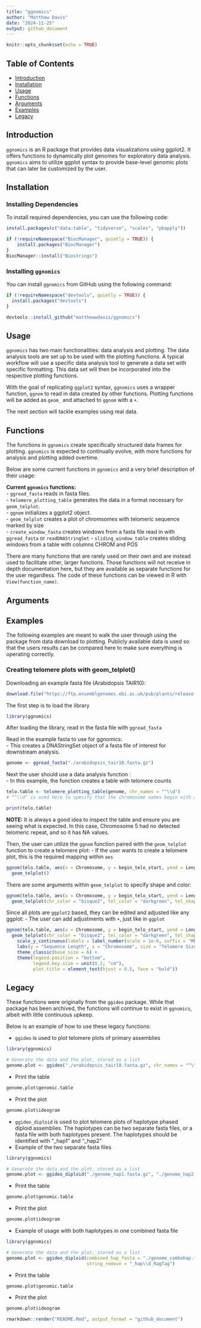 ```yaml
---
title: "ggnomics"
author: "Matthew Davis"
date: "2024-11-25"
output: github_document
---
```


```r
knitr::opts_chunk$set(echo = TRUE)
```

## Table of Contents

-   [Introduction](#introduction)
-   [Installation](#installation)
-   [Usage](#usage)
-   [Functions](#functions)
-   [Arguments](#arguments)
-   [Examples](#examples)
-   [Legacy](#legacy)

## Introduction {#introduction}

`ggnomics` is an R package that provides data visualizations using ggplot2. It offers functions to dynamically plot genomes for exploratory data analysis. `ggnomics` aims to utilize ggplot syntax to provide base-level genomic plots that can later be customized by the user.

## Installation {#installation}

### Installing Dependencies

To install required dependencies, you can use the following code:

```r
install.packages(c("data.table", "tidyverse", "scales", "pbapply"))

if (!requireNamespace("BiocManager", quietly = TRUE)) {
    install.packages("BiocManager")
}
BiocManager::install("Biostrings")
```

### Installing `ggnomics`

You can install `ggnomics` from GitHub using the following command:

```r
if (!requireNamespace("devtools", quietly = TRUE)) {
  install.packages("devtools")
}

devtools::install_github("matthewwdavis/ggnomics")
```

## Usage {#usage}

`ggnomics` has two main functionalities: data analysis and plotting. The data analysis tools are set up to be used with the plotting functions. A typical workflow will use a specific data analysis tool to generate a data set with specific formatting. This data set will then be incorporated into the respective plotting functions.

With the goal of replicating `ggplot2` syntax, `ggnomics` uses a wrapper function, `ggnom` to read in data created by other functions. Plotting functions will be added as `geom_` and attached to `ggnom` with a `+`.

The next section will tackle examples using real data.

## Functions {#functions}

The functions in `ggnomics` create specifically structured data frames for plotting. `ggnomics` is expected to continually evolve, with more functions for analysis and plotting added overtime.

Below are some current functions in `ggnomics` and a very brief description of their usage:

**Current `ggnomics` functions:**\
- `ggread_fasta` reads in fasta files.\
- `telomere_plotting_table` generates the data in a format necessary for `geom_telplot`.\
- `ggnom` initializes a ggplot2 object.\
- `geom_telplot` creates a plot of chromsomes with telomeric sequence marked by size\
- `create_window_fasta` creates windows from a fasta file read in with `ggread_fasta` or `readDNAStringSet` - `sliding_window_table` creates sliding windows from a table with columns CHROM and POS

There are many functions that are rarely used on their own and are instead used to facilitate other, larger functions. Those functions will not receive in depth documentation here, but they are available as separate functions for the user regardless. The code of these functions can be viewed in R with `View(function_name)`.

## Arguments {#arguments}

## Examples {#examples}

The following examples are meant to walk the user through using the package from data download to plotting. Publicly available data is used so that the users results can be compared here to make sure everything is operating correctly.

### Creating telomere plots with geom_telplot()

Downloading an example fasta file (Arabidopsis TAIR10):

```r
download.file("https://ftp.ensemblgenomes.ebi.ac.uk/pub/plants/release-60/fasta/arabidopsis_thaliana/dna/Arabidopsis_thaliana.TAIR10.dna.toplevel.fa.gz", destfile = "./arabidopsis_tair10.fasta.gz", mode = "wb")
```

The first step is to load the library

```r
library(ggnomics)
```

After loading the library, read in the fasta file with `ggread_fasta`

Read in the example fasta to use for ggnomics:\
- This creates a DNAStringSet object of a fasta file of interest for downstream analysis.

```r
genome <- ggread_fasta("./arabidopsis_tair10.fasta.gz")
```

Next the user should use a data analysis function :\
- In this example, the function creates a table with telomere counts

```r
telo.table <- telomere_plotting_table(genome, chr_names = "^\\d")
# "^\\d" is used here to specify that the chromosome names begin with a number, as we are not interested in plotting the plasmid genomes.

print(telo.table)
```

**NOTE:** It is always a good idea to inspect the table and ensure you are seeing what is expected. In this case, Chromosome 5 had no detected telomeric repeat, and so it has NA values.

Then, the user can utilize the `ggnom` function paired with the `geom_telplot` function to create a telomere plot: - If the user wants to create a telomere plot, this is the required mapping within `aes`

```r
ggnom(telo.table, aes(x = Chromosome, y = begin_telo_start, yend = Length)) +
  geom_telplot()
```

There are some arguments within `geom_telplot` to specify shape and color:

```r
ggnom(telo.table, aes(x = Chromosome, y = begin_telo_start, yend = Length)) +
  geom_telplot(chr_color = "bisque2", tel_color = "darkgreen", tel_shape = 18)
```

Since all plots are `ggplot2` based, they can be edited and adjusted like any ggplot: - The user can add adjustments with `+`, just like in `ggplot`

```r
ggnom(telo.table, aes(x = Chromosome, y = begin_telo_start, yend = Length)) +
  geom_telplot(chr_color = "bisque2", tel_color = "darkgreen", tel_shape = 18) +
    scale_y_continuous(labels = label_number(scale = 1e-6, suffix = "Mb")) +
    labs(y = "Sequence Length", x = "Chromosome", size = "Telomere Size", title = "ggnomics Telomere Plot") +
    theme_classic(base_size = 6) +
    theme(legend.position = "bottom",
          legend.key.size = unit(0.2, "cm"),
          plot.title = element_text(hjust = 0.5, face = "bold"))
```

## Legacy {#legacy}

These functions were originally from the `ggideo` package. While that package has been archived, the functions will continue to exist in `ggnomics`, albeit with little continuous upkeep.

Below is an example of how to use these legacy functions:

-   `ggideo` is used to plot telomere plots of primary assemblies

```r
library(ggnomics)

# Generate the data and the plot, stored as a list
genome.plot <- ggideo("./arabidopsis_tair10.fasta.gz", chr_names = "^\\d")
```

- Print the table

```r
genome.plot$genomic.table
```

- Print the plot
```r
genome.plot$ideogram
```


-   `ggideo_diploid` is used to plot telomere plots of haplotype phased diploid assemblies. The haplotypes can be two separate fasta files, or a fasta file with both haplotypes present. The haplotypes should be identified with "\_hap1" and "\_hap2"
-   Example of the two separate fasta files

```r
library(ggnomics)

# Generate the data and the plot, stored as a list
genome.plot <- ggideo_diploid("./genome_hap1.fasta.gz", "./genome_hap2.fasta.gz")
```

- Print the table

```r
genome.plot$genomic.table
```

- Print the plot

```r
genome.plot$ideogram
```

-   Example of usage with both haplotypes in one combined fasta file

```r
library(ggnomics)

# Generate the data and the plot, stored as a list
genome.plot <- ggideo_diploid(combined_hap_fasta = "./genome_combohap.fasta.gz",
                              string_remove = "_hap\\d_RagTag")
```

 -   Print the table

```r
genome.plot$genomic.table
```

-   Print the plot

```r
genome.plot$ideogram
```

```r
rmarkdown::render("README.Rmd", output_format = "github_document")
```
